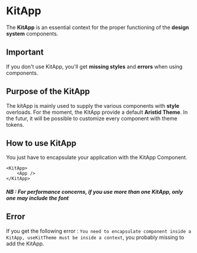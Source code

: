 
<Meta title="Design System/General/KitApp" />

# KitApp

The **KitApp** is an essential context for the proper functioning of the **design system** components.

## Important

If you don't use KitApp, you'll get **missing styles** and **errors** when using components.

## Purpose of the KitApp

The kitApp is mainly used to supply the various components with **style** overloads. For the moment, the KitApp provide a default **Aristid Theme**. In the futur, it will be possible to customize every component with theme tokens.

## How to use KitApp

You just have to encapsulate your application with the KitApp Component.

```tsx 
<KitApp>
    <App />
</KitApp>
```

##### NB : For performance concerns, if you use more than one KitApp, only one may include the font

## Error

If you get the following error : `You need to encapsulate component inside a KitApp, useKitTheme must be inside a context`, you probably missing to add the KitApp.
